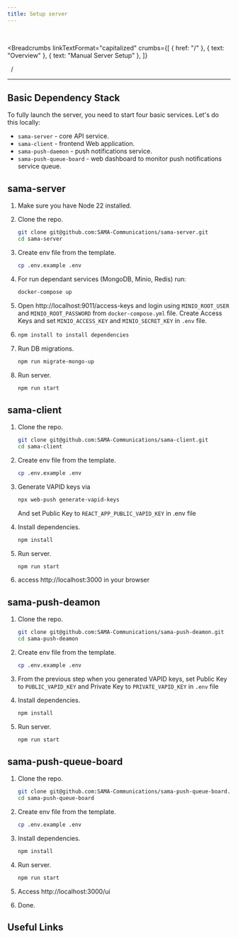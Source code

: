 ```yaml
---
title: Setup server
---
```


<br />



<Breadcrumbs
  linkTextFormat="capitalized"
  crumbs={[
    { href: "/" },
    { text: "Overview" },
    { text: "Manual Server Setup" },
  ]}
>
  <Icon slot="index" name="seti:powershell" />
  <span slot="separator">&nbsp;&nbsp;/&nbsp;</span>
</Breadcrumbs>

---


## Basic Dependency Stack

To fully launch the server, you need to start four basic services. Let's do this locally:

- `sama-server` - core API service.
- `sama-client` - frontend Web application.
- `sama-push-daemon` - push notifications service.
- `sama-push-queue-board` - web dashboard to monitor push notifications service queue.

## sama-server

<LinkCard
  title="SAMA-Communications/sama-client - GitHub"
  href="https://github.com/SAMA-Communications/sama-client"
/>

<Steps>

1. Make sure you have Node 22 installed.
2. Clone the repo.

   ```bash
   git clone git@github.com:SAMA-Communications/sama-server.git
   cd sama-server
   ```

3. Create env file from the template.

   ```bash
   cp .env.example .env
   ```

4. For run dependant services (MongoDB, Minio, Redis) run:

   ```bash
   docker-compose up
   ```

5. Open http://localhost:9011/access-keys and login using `MINIO_ROOT_USER` and `MINIO_ROOT_PASSWORD` from `docker-compose.yml` file. Create Access Keys and set `MINIO_ACCESS_KEY` and `MINIO_SECRET_KEY` in `.env` file.
6. ```bash
   npm install to install dependencies
   ```
7. Run DB migrations.
   ```bash
   npm run migrate-mongo-up
   ```
8. Run server.
   ```bash
   npm run start
   ```

</Steps>

## sama-client

<LinkCard
  title="SAMA-Communications/sama-client - GitHub"
  href="https://github.com/SAMA-Communications/sama-client"
/>

<Steps>

1. Clone the repo.

   ```bash
   git clone git@github.com:SAMA-Communications/sama-client.git
   cd sama-client
   ```

2. Create env file from the template.

   ```bash
   cp .env.example .env
   ```

3. Generate VAPID keys via

   ```bash
   npx web-push generate-vapid-keys
   ```

   And set Public Key to `REACT_APP_PUBLIC_VAPID_KEY` in .env file

4. Install dependencies.

   ```bash
   npm install
   ```

5. Run server.

   ```bash
   npm run start
   ```

6. access http://localhost:3000 in your browser

</Steps>

## sama-push-deamon

<LinkCard
  title="SAMA-Communications/sama-push-daemon - GitHub"
  href="https://github.com/SAMA-Communications/sama-push-daemon"
/>

<Steps>

1. Clone the repo.

   ```bash
   git clone git@github.com:SAMA-Communications/sama-push-deamon.git
   cd sama-push-deamon
   ```

2. Create env file from the template.

   ```bash
   cp .env.example .env
   ```

3. From the previous step when you generated VAPID keys, set Public Key to `PUBLIC_VAPID_KEY` and Private Key to `PRIVATE_VAPID_KEY` in `.env` file
4. Install dependencies.

   ```bash
   npm install
   ```

5. Run server.

   ```bash
   npm run start
   ```

</Steps>

## sama-push-queue-board

<LinkCard
  title="SAMA-Communications/sama-push-queue-board - GitHub"
  href="https://github.com/SAMA-Communications/sama-push-queue-board"
/>

<Steps>

1. Clone the repo.

   ```bash
   git clone git@github.com:SAMA-Communications/sama-push-queue-board.git
   cd sama-push-queue-board
   ```

2. Create env file from the template.

   ```bash
   cp .env.example .env
   ```

3. Install dependencies.

   ```bash
   npm install
   ```

4. Run server.

   ```bash
   npm run start
   ```

5. Access http://localhost:3000/ui

6. Done.

</Steps>

## Useful Links

<LinkCard
  title="SAMA: chat server tech stack"
  target="_blank"
  href="https://medium.com/sama-communications/sama-chat-server-tech-stack-2ebfba71367b"
  description="In the world of real-time communication, chat servers play a vital role in connecting people across various platforms. To build a robust and scalable chat server, selecting the right technology stack is crucial."
/>
